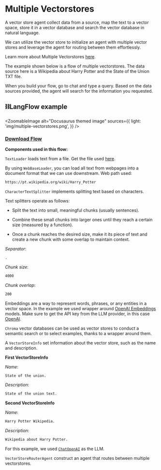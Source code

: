# Multiple Vectorstores

A vector store agent collect data from a source, map the text to a vector space, store it in a vector database and search the vector database in natural language.

<!-- A vector store is a specialized database designed for the efficient storage of documents and their embeddings. It enables the retrieval of the most relevant documents for a given query by comparing the similarity of their embeddings to the query's embedding. -->

We can utilize the vector store to initialize an agent with multiple vector stores and leverage the agent for routing between them effortlessly.

Learn more about Multiple Vectorstores [here](https://python.langchain.com/en/latest/modules/agents/toolkits/examples/vectorstore.html?highlight=Multiple%20Vector%20Stores#multiple-vectorstores).

The example shown below is a flow of multiple vectorstores. The data source here is a Wikipedia about Harry Potter and the State of the Union TXT file.

When you build your flow, go to chat and type a query. Based on the data sources provided, the agent will search for the information you requested.

## ⛓️LangFlow example


<ZoomableImage
  alt="Docusaurus themed image"
  sources={{
    light: 'img/multiple-vectorstores.png',
  }}
/>

 ### <a target="\_blank" href="json_files/Multiple_Vector_Stores.json" download>Download Flow</a>

 **Components used in this flow:**

`TextLoader` loads text from a file. Get the file used [here](https://github.com/hwchase17/chat-your-data/blob/master/state_of_the_union.txt).

By using `WebBaseLoader`, you can load all text from webpages into a document format that we can use downstream. Web path used:

```txt
https://pt.wikipedia.org/wiki/Harry_Potter
```

`CharacterTextSplitter` implements splitting text based on characters.

Text splitters operate as follows:

- Split the text into small, meaningful chunks (usually sentences).

- Combine these small chunks into larger ones until they reach a certain size (measured by a function).

- Once a chunk reaches the desired size, make it its piece of text and create a new chunk with some overlap to maintain context.

*Separator*:

```txt
.
```

*Chunk size*:

```txt
4000
```

*Chunk overlap*:

```txt
200
```

Embeddings are a way to represent words, phrases, or any entities in a vector space. In the example we used wrapper around [OpenAI Embeddings](https://platform.openai.com/docs/guides/embeddings/what-are-embeddings) models. Make sure to get the API key from the LLM provider, in this case [OpenAI](https://platform.openai.com/).

`Chroma` vector databases can be used as vector stores to conduct a semantic search or to select examples, thanks to a wrapper around them.

A `VectorStoreInfo` set information about the vector store, such as the name and description.

**First VectorStoreInfo**

*Name*:

```txt
State of the union.
```

*Description*:

```txt
State of the union text.
```

**Second VectorStoreInfo**

*Name*:

```txt
Harry Potter Wikipedia.
```

*Description*:

```txt
Wikipedia about Harry Potter.
```
For this example, we used [`ChatOpenAI`](https://platform.openai.com/) as the LLM.

`VectorStoreRouterAgent` construct an agent that routes between multiple vectorstores.